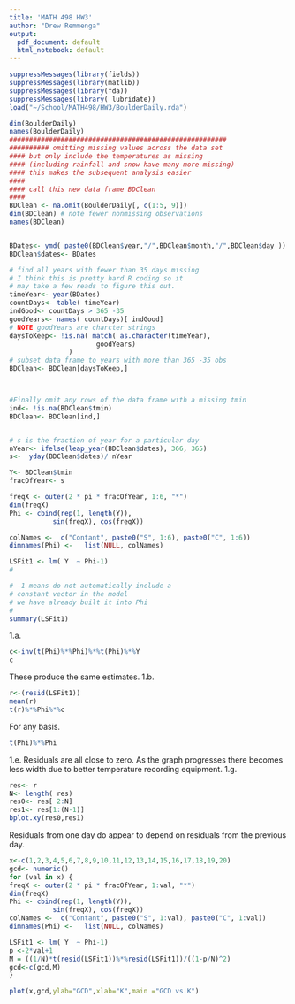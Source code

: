 ---
title: 'MATH 498 HW3'
author: "Drew Remmenga"
output:
  pdf_document: default
  html_notebook: default
---
```{r}
suppressMessages(library(fields))
suppressMessages(library(matlib))
suppressMessages(library(fda))
suppressMessages(library( lubridate))
load("~/School/MATH498/HW3/BoulderDaily.rda")

dim(BoulderDaily)
names(BoulderDaily)
#######################################################
########## omitting missing values across the data set
#### but only include the temperatures as missing
#### (including rainfall and snow have many more missing)
#### this makes the subsequent analysis easier
####
#### call this new data frame BDClean
####
BDClean <- na.omit(BoulderDaily[, c(1:5, 9)])
dim(BDClean) # note fewer nonmissing observations
names(BDClean)


BDates<- ymd( paste0(BDClean$year,"/",BDClean$month,"/",BDClean$day ))
BDClean$dates<- BDates

# find all years with fewer than 35 days missing
# I think this is pretty hard R coding so it 
# may take a few reads to figure this out. 
timeYear<- year(BDates)
countDays<- table( timeYear) 
indGood<- countDays > 365 -35
goodYears<- names( countDays)[ indGood]
# NOTE goodYears are charcter strings 
daysToKeep<- !is.na( match( as.character(timeYear), 
                      goodYears)
               )
# subset data frame to years with more than 365 -35 obs
BDClean<- BDClean[daysToKeep,]



#Finally omit any rows of the data frame with a missing tmin
ind<- !is.na(BDClean$tmin)
BDClean<- BDClean[ind,]


# s is the fraction of year for a particular day
nYear<- ifelse(leap_year(BDClean$dates), 366, 365)
s<-  yday(BDClean$dates)/ nYear

Y<- BDClean$tmin
fracOfYear<- s

freqX <- outer(2 * pi * fracOfYear, 1:6, "*")
dim(freqX)
Phi <- cbind(rep(1, length(Y)),
           sin(freqX), cos(freqX))

colNames <-  c("Contant", paste0("S", 1:6), paste0("C", 1:6))
dimnames(Phi) <-   list(NULL, colNames)

LSFit1 <- lm( Y  ~ Phi-1)
#

# -1 means do not automatically include a
# constant vector in the model
# we have already built it into Phi
#
summary(LSFit1)

```
1.a.
```{r}
c<-inv(t(Phi)%*%Phi)%*%t(Phi)%*%Y
c
```
These produce the same estimates.
1.b.
```{r}
r<-(resid(LSFit1))
mean(r)
t(r)%*%Phi%*%c

```
For any basis.
```{r}
t(Phi)%*%Phi
```
1.e. 
Residuals are all close to zero. As the graph progresses there becomes less width due to better temperature recording equipment.
1.g.
```{r}
res<- r
N<- length( res)
res0<- res[ 2:N]
res1<- res[1:(N-1)]
bplot.xy(res0,res1)
```
Residuals from one day do appear to depend on residuals from the previous day.
```{r}
x<-c(1,2,3,4,5,6,7,8,9,10,11,12,13,14,15,16,17,18,19,20)
gcd<- numeric()
for (val in x) {
freqX <- outer(2 * pi * fracOfYear, 1:val, "*")
dim(freqX)
Phi <- cbind(rep(1, length(Y)),
           sin(freqX), cos(freqX))
colNames <-  c("Contant", paste0("S", 1:val), paste0("C", 1:val))
dimnames(Phi) <-   list(NULL, colNames)

LSFit1 <- lm( Y  ~ Phi-1)
p <-2*val+1
M = ((1/N)*t(resid(LSFit1))%*%resid(LSFit1))/((1-p/N)^2)
gcd<-c(gcd,M)
}

```

```{r}
plot(x,gcd,ylab="GCD",xlab="K",main ="GCD vs K")
```